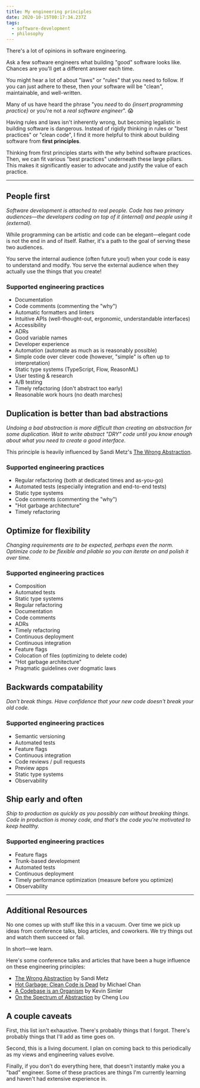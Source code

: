 ```yaml
---
title: My engineering principles
date: 2020-10-15T00:17:34.237Z
tags:
  - software-development
  - philosophy
---
```


<!--
TODO intro

There's a lot of opinions in software engineering.
You'll hear a lot of people talking about "laws" and "rules". As an industry we're obsessed with rules. We set up code formatting rules so that everyone writes code using the same syntax. We may have rules for how to name variables, or API endpoint URL structure (REST / GraphQL), or data flow (Redux), or any other myriad of things.

We're always telling each other (or being told) that you HAVE to do X or you're not a "real" programmer

That's not to say having rules is bad, but we need to make sure that we're not stifling creativity. Legalism in programming leads to burnt-out, cranky, argumentative engineers. I've found it much more liberating to start from a set of "first principles" and think of all these "best" practices as pillars supporting those principles.

I find that this gives me a strong "why" when being asked about these principles. Rather than doing something "because it's best practice" or "because we should", there's an underlying "fundamental" pillar (or a few) that the practice supports.
 -->

There's a lot of opinions in software engineering.

Ask a few software engineers what building "good" software looks like. Chances are you'll get a different answer each time.

You might hear a lot of about "laws" or "rules" that you need to follow. If you can just adhere to these, then your software will be "clean", maintainable, and well-written.

Many of us have heard the phrase "you _need_ to do _{insert programming practice}_ or you're not a _real software engineer_". 😱

Having rules and laws isn't inherently wrong, but becoming legalistic in building software is dangerous. Instead of rigidly thinking in rules or "best practices" or "clean code", I find it more helpful to think about building software from **first principles**.

Thinking from first principles starts with the _why_ behind software practices. Then, we can fit various "best practices" underneath these large pillars. This makes it significantly easier to advocate and justify the value of each practice.

---

## People first

_Software development is attached to real people. Code has two primary audiences—the developers coding on top of it (internal) and people using it (external)._

While programming can be artistic and code can be elegant—elegant code is not the end in and of itself. Rather, it's a path to the goal of serving these two audiences.

You serve the internal audience (often future you!) when your code is easy to understand and modify. You serve the external audience when they actually use the things that you create!

### Supported engineering practices

- Documentation
- Code comments (commenting the "why")
- Automatic formatters and linters
- Intuitive APIs (well-thought-out, ergonomic, understandable interfaces)
- Accessibility
- ADRs
- Good variable names
- Developer experience
- Automation (automate as much as is reasonably possible)
- Simple code over clever code (however, "simple" is often up to interpretation)
- Static type systems (TypeScript, Flow, ReasonML)
- User testing & research
- A/B testing
- Timely refactoring (don't abstract too early)
- Reasonable work hours (no death marches)

## Duplication is better than bad abstractions

_Undoing a bad abstraction is more difficult than creating an abstraction for some duplication. Wait to write abstract "DRY" code until you know enough about what you need to create a good interface._

This principle is heavily influenced by Sandi Metz's [The Wrong Abstraction](https://sandimetz.com/blog/2016/1/20/the-wrong-abstraction).

### Supported engineering practices

- Regular refactoring (both at dedicated times and as-you-go)
- Automated tests (especially integration and end-to-end tests)
- Static type systems
- Code comments (commenting the "why")
- "Hot garbage architecture"
- Timely refactoring

## Optimize for flexibility

_Changing requirements are to be expected, perhaps even the norm. Optimize code to be flexible and pliable so you can iterate on and polish it over time._

### Supported engineering practices

- Composition
- Automated tests
- Static type systems
- Regular refactoring
- Documentation
- Code comments
- ADRs
- Timely refactoring
- Continuous deployment
- Continuous integration
- Feature flags
- Colocation of files (optimizing to delete code)
- "Hot garbage architecture"
- Pragmatic guidelines over dogmatic laws

## Backwards compatability

_Don't break things. Have confidence that your new code doesn't break your old code._

### Supported engineering practices

- Semantic versioning
- Automated tests
- Feature flags
- Continuous integration
- Code reviews / pull requests
- Preview apps
- Static type systems
- Observability

## Ship early and often

_Ship to production as quickly as you possibly can without breaking things. Code in production is money code, and that's the code you're motivated to keep healthy._

### Supported engineering practices

- Feature flags
- Trunk-based development
- Automated tests
- Continuous deployment
- Timely performance optimization (measure before you optimize)
- Observability

---

## Additional Resources

No one comes up with stuff like this in a vacuum. Over time we pick up ideas from conference talks, blog articles, and coworkers. We try things out and watch them succeed or fail.

In short—we learn.

Here's some conference talks and articles that have been a huge influence on these engineering principles:

- [The Wrong Abstraction](https://sandimetz.com/blog/2016/1/20/the-wrong-abstraction) by Sandi Metz
- [Hot Garbage: Clean Code is Dead](https://www.youtube.com/watch?reload=9&v=-NP_upexPFg) by Michael Chan
- [A Codebase is an Organism](https://meltingasphalt.com/a-codebase-is-an-organism/) by Kevin Simler
- [On the Spectrum of Abstraction](https://www.youtube.com/watch?v=mVVNJKv9esE) by Cheng Lou

## A couple caveats

First, this list isn't exhaustive. There's probably things that I forgot. There's probably things that I'll add as time goes on.

Second, this is a living document. I plan on coming back to this periodically as my views and engineering values evolve.

Finally, if you don't do everything here, that doesn't instantly make you a "bad" engineer. Some of these practices are things I'm currently learning and haven't had extensive experience in.
